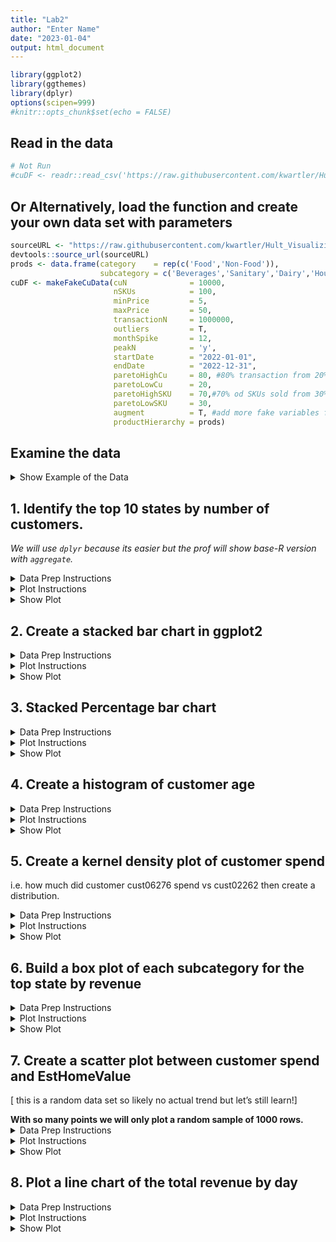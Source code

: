 ```yaml
---
title: "Lab2"
author: "Enter Name"
date: "2023-01-04"
output: html_document
---
```


```r
library(ggplot2)
library(ggthemes)
library(dplyr)
options(scipen=999)
#knitr::opts_chunk$set(echo = FALSE)

```

## Read in the data

```r
# Not Run
#cuDF <- readr::read_csv('https://raw.githubusercontent.com/kwartler/Hult_Visualizing-Analyzing-Data-with-R/main/DD1/A_Feb27/lab/grpN_10_fakeCustomerData.csv')
```

## Or Alternatively, load the function and create your own data set with parameters

```r
sourceURL <- "https://raw.githubusercontent.com/kwartler/Hult_Visualizing-Analyzing-Data-with-R/main/DD1/A_Feb27/lab/dataMaker.R"
devtools::source_url(sourceURL)
prods <- data.frame(category    = rep(c('Food','Non-Food')),
                    subcategory = c('Beverages','Sanitary','Dairy','Household'))
cuDF <- makeFakeCuData(cuN              = 10000, 
                       nSKUs            = 100, 
                       minPrice         = 5, 
                       maxPrice         = 50, 
                       transactionN     = 1000000,
                       outliers         = T,
                       monthSpike       = 12,
                       peakN            = 'y', 
                       startDate        = "2022-01-01", 
                       endDate          = "2022-12-31", 
                       paretoHighCu     = 80, #80% transaction from 20% of customers
                       paretoLowCu      = 20, 
                       paretoHighSKU    = 70,#70% od SKUs sold from 30% of SKUs
                       paretoLowSKU     = 30,
                       augment          = T, #add more fake variables from other table
                       productHierarchy = prods)
```

## Examine the data

<details>
<summary>Show Example of the Data</summary>
```r
knitr::kable(head(cuDF))
```
</details>

## 1. Identify the top 10 states by number of customers. 

*We will use `dplyr` because its easier but the prof will show base-R version with `aggregate`.*

<details>
<summary>Data Prep Instructions</summary>
- Create `customerByStateB` using `cuDF` 
     - apply `group_by` to `state`
     - apply `summarise` to create a variable `count` equal to `n_distinct` applied to the `customer` column.
     - apply `slice_max` with `n` equal to 10, referring to the `count` column previously created.
</details>

<details>
<summary>Plot Instructions</summary>  
- Create a `ggplot` with data `customerByStateB`. 
     - Aesthetics are declared so `x` equals `reorder(state, -count)`, `y` equals `count`.  This will reorder the bar from largest to smallest instead of the order of the factor levels.
     - Add a `geom_col` layer with `fill` color `#bada55`, 
     - Add the `theme_gdocs()` layer
     - Adjust the `theme` to rotate the x-axis labels 90 degrees.  This requires a new layer `theme()` with the parameter `axis.text.x` equal to `element_text(angle = 90)`
     , and add the following labels/titles
     - Add a layer `xlab` with the string "States" 
     - Add a layer `ylab` with the string "Number of Customers"
     - Add the title layer with `ggtitle` and the string "Top States by Number of Customers"
</details>

<details><summary>Show Plot</summary>

```r
# dplyr version
customerByStateB <- ____ %>%
  ____(____) %>%
  ____(____ = ____(____)) %>%
  ____(____= ____, ____)

# Now lets plot a bar chart
____(data = ____, aes(x = ____(____, -____), y = ____)) + 
  ____(fill = '#____') + 
  ____() + 
  ____(axis.text.x =____) +
  ____(____) + 
  ____(____) + 
  ____(____) +
  # Optional for bar labels
  geom_text(aes(label = count, x = state), vjust = 1.5)
  

```
</details>


## 2. Create a stacked bar chart in ggplot2
<details>
<summary>Data Prep Instructions</summary>

- Using `table()` tabulate the `cuDF` by `state` & `SKU` columns, nest this inside `as.data.frame` in an object called `SKUbyStateA`
- Use `order()` to reorder the `SKUbyStateA` by `Var1`
- Remove rows where `Freq!=0`

*Prof will show a `dplyr` method too*

- Create `idx` as a Boolean vector checking whether `SKUbyStateA$Var1` is `%in%` the `customerByStateB$state` column (this is from the previous section).
- Use `idx` to filter `SKUbyStateA` rows within square brackets.
- Left-hand assign a new column called `quartile` to `SKUbyStateA`.  It is calculated by applying `ntile` to the `Freq` with the integer parameter `4` for quartiles.  *You can also use `mutate` if you're doing `dplyr`.*
- Create `top` using `subset` applied to `SKUbyStateA` where the new `quartile` column is equal to `4`.
- Re`order` the `top` object based on the `Freq` column. 
</details>

<details>
<summary>Plot Instructions</summary>
- Create the `ggplot` with `top` with declared aesthetics as 
     - `x` **reordered** with `Var1` descending from `Freq`.  See last plot for hint.
     - `y` referring to `Freq`
     - `fill` as `Var2`
- Add a layer using `geom_bar`.  To create a stacked bar chart use `position="stack"` and `stat="identity"`.  The `color` equals `darkgrey` and add the parameter `show.legend = F` to remove the legend.
- Add a text layer with `geom_text` with the following parameters.
     - `aes(label = Var2)` refers to the column of string labels.
     - `size = 2` to adjust the label size
     - `position = position_stack(vjust = 0.5)` to get the labels stacked up with each section
- Add the google docs theme
- Rotate the x-axis labels 90 degrees
- Adjust the x-axis label to be "States"
- Adjust the y-axis label to be "SKU Volume"
- Add a title of "Top States & Top SKUs"
</details>

<details>
<summary>Show Plot</summary>

```r
# Base R
SKUbyStateA <- ____(____(cuDF$____, cuDF$____))
SKUbyStateA <- ____[____(SKUbyStateA$____),]
SKUbyStateA <- ____[SKUbyStateA$____= ____, ]

# Subset to the top 10 states
idx <- ____ %in% ____
SKUbyStateA <- ____[____,] # 10 states * 100 SKUs = 1000 rows

# Identify the quartiles and group the rest
SKUbyStateA$quartile <- ____(____$____, ____)
top <- ____(____, ____$____==____) #top quartile
top <- top[____(____$____),]

# Build the plot
____(____, ____(____, ____, x=____(____, -____))) + 
    ____(position="____", stat="____", ____, show.legend = F) + #identity means use actual values
  ____(aes(____), ____, position = ____(____)) + 
  ____ + 
  theme(____) +
  ____ + 
  ____ + 
  ____ 
```
</details>

## 3. Stacked Percentage bar chart
<details>
<summary>Data Prep Instructions</summary>
- Create `stateSpend` with `aggregate` on the `cuDF` data `Price` by `state` & apply `sum`
- Create `topState` using square brackets on `stateSpend`.  Apply `which.max` applied to the `Price` column to the left of the comma.
- Create `lowState` using square brackets on `stateSpend`.  Apply `which.min` applied to the `Price` column to the left of the comma.
- Finally create `plotDF` by applying `subset` to `cuDF` where `$state` is equal to `topState$state[1]` OR (use the pipe `|` operator) `lowState$state[1]` 
</details>

<details>
<summary>Plot Instructions</summary>

- Create a `ggplot` with `plotDF` with aesthetics
     - `fill` is `subcategory`
     - `y` is `Price`
     - `x` is `state`
- Add a `geom_bar` layer with paramters
     - `position="fill"`
     - `stat="identity"`
- Add the highcharts theme `theme_hc()` as a layer 
</details>
<details>
<summary>Show Plot</summary>
```r
# Just the top state
____ <- ____(____ ~ ____, ____, ____)
topState   <- stateSpend[____(____$____),]
lowState   <- ____[____(____$____),]
____     <- ____(____, ____|____)

____(____, aes(____, ____, ____)) + 
  ____(____, ____) + 
  ____()

```
</details>

## 4. Create a histogram of customer age

<details>
<summary>Data Prep Instructions</summary>
- Create the `individuals` object by applying `!duplicated` to the `customer` column of `cuDF` within square brackets.  The `!` operated negates a Boolean (switches T to F & vice-versa)
</details>

<details>
<summary>Plot Instructions</summary>
- Use `individuals` to create a `ggplot` with `aes` and `x=age`.  No need for a Y with a histogram.
     - Add the `geom_histogram` layer so that the bars are `fill`ed with `#C00C00` and outline `color` is `darkgrey`
     - Add the `theme_fivethirtyeight()`
     - Add a title with "Customer Age Distribution"
</details>
<details>
<summary>Show Plot</summary>
```r
# Base R
____ <- ____[!____(____$____),]

# Plot
____(____, ____) + 
  ____(____, ____) +
____() +
  ____(____) 
  
```
</details>


## 5. Create a kernel density plot of customer spend 
i.e. how much did customer cust06276 spend vs cust02262 then create a distribution. 

<details>
<summary>Data Prep Instructions</summary>
- Create `householdSpend` using `aggregate()` with `Price` by `customer` applied to the `cuDF`.  The function to apply is `sum`
</details>

<details>
<summary>Plot Instructions</summary>
- Create a `ggplot`with `householdSpend`.  The aesthetics should be `x = Price`.  No need to have a y-defined with a density plot.
     - Add a `geom_density` layer, `fill`ed with `#c0ffee`.
     - Add the `few()` theme
     - Add a title with "Avg Household Spend"
</details>

<details>
<summary>Show Plot</summary>
```r
# Base R 
____ <- ____(____ ~ ____, ____, ____)

____(____, aes(____)) + 
  ____(____) + 
  ____() + 
  ____
```
</details>

## 6. Build a box plot of each subcategory for the top state by revenue 

<details>
<summary>Data Prep Instructions</summary>
- Use `aggregate` again but now `sum` using the `Price` by the `state` in an object called `stateSpend`
- Create `topState` by applying `which.max` to the `Price` column of `stateSpend`.  This expression should be within square brackets of `stateSpend` (requires a comma for rows/columns).  This programmatically declares the top state name instead of explicit declaration.
- Now `subset` the `cuDF` data frame where the `cuDF`'s `state` column equals `topState$state[1]`.  The new object should be called `plotDF`
</details>

<details>
<summary>Plot Instructions</summary>
- Create an object `p` using `ggplot` with `plotDF`.  The aesthetics should be:
     - `x` as `subcategory`
     - `y` as `Price`
     - `fill` as `subcategory`.
     - Add a boxplot layer with `geom_boxplot` but with `position=position_dodge(width=0.8)` to ensure the labels align & add `show.legend=F` to remove the duplicative legend.
     - Add a `few` theme
- Next, use `aggregate` again to get the `mean` values of `Price` by `subcategory` from the `plotDF`.  Call this object `catSpend`.
- Overwrite the `$Price` column (left side assignment) by applying `round()` to the `$Price` column
- Add a layer to `p` with `geom_text`.  
     - The data should be `catSpend`
     - The aesthetics need `label = Price`
     - Outside of the aesthetics, add `position=position_dodge(width=0.8)` to make sure the alignment is the same as the boxes.
- Programmatically declare the title with `paste()` & `topState$state`
     - Add a title "Top State Household Spend by Subcategory"
</details>

<details>
<summary>Show Plot</summary>
```r
# Base R
____ <- ____(____ ~ ____, cuDF, ____)
____   <- ____[____(____$____),]
plotDF     <- ____(____, ____$____==____$____)

# Initialize the plot
p <- ____(____, aes(____, ____, ____)) + 
  ____(____, ____) + 
  theme____()

# Get stats
catSpend <- ____(____ ~ ____, ____, ____)
____$____ <- round(____$____)

# Add label layer & call the updated plot object
p <- p + ____(data = ____, aes(____ = ____),____ = ____(____=0.8)) + 
  ggtitle(____(____$____, ____))
p
```
</details>

## 7. Create a scatter plot between customer spend and EstHomeValue 

[ this is a random data set so likely no actual trend but let's still learn!]

**With so many points we will only plot a random sample of 1000 rows.**
<details>
<summary>Data Prep Instructions</summary>
- Create `totalSpendByCu` using `aggregate` where it's `Price` by `customer` applied to `cuDF` a & `sum`
- Create `idx` with the `sample` function referring to `1:nrow(cuDF)` amd the integer `1000`
- Use `idx` within square brackets to obtain the random sample.  Call the object `sampSpendByCu`
- Next drop duplicates in `cuDF` by the `customer` column. Call this object `indCuDF`. Hint use the `!duplicated` function above.  **We are only selecting specific columns for the plot, seen to the right of the comma as `names(cuDF)%in% c('customer','EstHomeValue', 'state')`**
- Create `sampSpendByCu` using `inner_join`. The x-table is `sampSpendByCu`.  The y-table is `indCuDF`.  The join column is `by = "customer"` .  *Its not needed here but the best practice is explicit declaration of the `by` parameter.*`
- The `EstHomeValue` column has a leading `$` in the string.  We will use `gsub` to globally substitute the `$` to nothing `''` within the column & nest this in `as.numeric` to re-declare the type.  
- For the sake of learning, left-hand assign a column `$west` to `sampSpendByCu`.  Declare it using a logical operator `%in%` with `sampSpendByCu$state` & `c('Oregon', 'Washington','California')`
</details>

<details>
<summary>Plot Instructions</summary>
- Create a `ggplot` with `sampSpendByCu`. Aesthetics should be:
     - `x` is `EstHomeValue`
     - `y` is `Price`
     - `group` is `west`
- Add a `geom_point` layer.  Aesthetics should be:
     - `shape` is `west`
     - `color` is `west`
     - **outside** of the `aes` call, add `alpha = 0.5` to adjust the transparency
- Add the theme `calc`
- Add a title "House Value to Spend"
</details>

<details>
<summary>Show Plot</summary>
```r
# Sum the price by customer (total spend) within the sample
____ <- ____(____~____, ____, ____)

# Get a sample
set.seed(2023)
idx <- ____(____, ____)
____ <- totalSpendByCu[____,]

# In the original data, drop duplicates, and retain only  3 columns (join & data)
indCuDF <- ____[____(cuDF$___), names(cuDF)%in% c('customer','EstHomeValue', 'state')]

# Perform the join by ID
sampSpendByCu <- ____(____, ____, ____=____)

# Clean up the dollar column
sampSpendByCu$EstHomeValue <- as.numeric(____('[$]',____,____$____))

# Make a grouping to show the way to change shapes by group
sampSpendByCu$____ <- sampSpendByCu$state  %in% c('____', '____','____')

# Examine
____(____, aes(x=____,____, group = west)) + 
  ____(aes(____, ____), alpha = ____) +
  theme_calc() + 
  ____
```

</details>

## 8. Plot a line chart of the total revenue by day

<details>
<summary>Data Prep Instructions</summary>
- Declare `cuDF$timestamp` as a date object with `as.Date` in a new column called `date` (left assigned) 
- `aggregate` the `Price` by the `date` of the `cuDF` object.  apply `sum`, call the new object `plotDF`
</details>

<details>
<summary>Plot Instructions</summary>
- Create a ggplot with `plotDF` with aesthetics
     - `x` is `date` column
     - `y` is the summed `Price` column
- Add the `geom_line` layer with `alpha = 0.3`
- Add the `gdocs` theme
- Add `geom_smooth` with parameters `method=loess, se=FALSE` to add a curved trend line and remove confidence intervals.
</details>


<details>
<summary>Show Plot</summary>
```r
# Declare as data class
cuDF$date <- ____(____$____)

# Aggregate ID by date, get the length(total number of transactions by day)
plotDF <- ____(____~____, ____,____)

# Plot; removed the most, see if you can instantiate the ggplot with this little!
____(____) + 
  ____(____) +
  ____ + 
  ____(____, ____)

```
</details>

